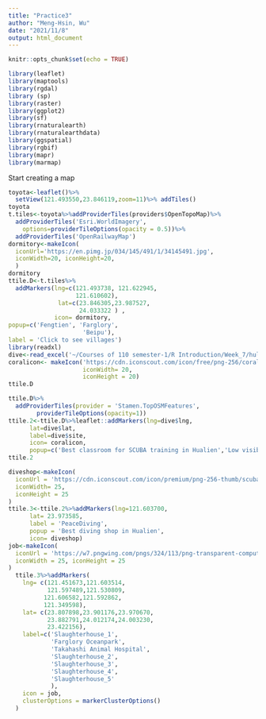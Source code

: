```yaml
---
title: "Practice3"
author: "Meng-Hsin, Wu"
date: "2021/11/8"
output: html_document
---
```


```r
knitr::opts_chunk$set(echo = TRUE)
```

```r
library(leaflet)
library(maptools)
library(rgdal)
library (sp)
library(raster)
library(ggplot2)
library(sf)
library(rnaturalearth)
library(rnaturalearthdata)
library(ggspatial)
library(rgbif)
library(mapr)
library(marmap)
```
Start creating a map

```r
toyota<-leaflet()%>%
  setView(121.493550,23.846119,zoom=11)%>% addTiles()
toyota
t.tiles<-toyota%>%addProviderTiles(providers$OpenTopoMap)%>%
  addProviderTiles('Esri.WorldImagery',
    options=providerTileOptions(opacity = 0.5))%>%
  addProviderTiles('OpenRailwayMap')
dormitory<-makeIcon(
  iconUrl='https://en.pimg.jp/034/145/491/1/34145491.jpg',
  iconWidth=20, iconHeight=20,
  )
dormitory
ttile.D<-t.tiles%>%
  addMarkers(lng=c(121.493738, 121.622945, 
                   121.610602),
              lat=c(23.846305,23.987527,
                    24.033322 ) ,
             icon= dormitory,
popup=c('Fengtien', 'Farglory',
                     'Beipu'),
label = 'Click to see villages')
library(readxl)
dive<-read_excel('~/Courses of 110 semester-1/R Introduction/Week_7/hulien_dive_spots.xlsx')
coralicon<- makeIcon('https://cdn.iconscout.com/icon/free/png-256/coral-2524619-2112940.png',
                     iconWidth= 20, 
                     iconHeight = 20)
ttile.D

```

```r
ttile.D%>%
  addProviderTiles(provider = 'Stamen.TopOSMFeatures',
        providerTileOptions(opacity=1))
ttile.2<-ttile.D%>%leaflet::addMarkers(lng=dive$lng,
      lat=dive$lat,
      label=dive$site,
      icon= coralicon,
      popup=c('Best classroom for SCUBA training in Hualien','Low visibility with nice coral condition','High percentage of soft corals','High concentration of suspended particles','Unsuitable for newbie for the mountainous waves','Luxuriant corals inside the levee','Bare rocky bed covered by macroalgae','Not recommanded to dive in harbor','Grandiose scenery with gorgonians and antipatherians'))
ttile.2
```

```r
diveshop<-makeIcon(
  iconUrl = 'https://cdn.iconscout.com/icon/premium/png-256-thumb/scuba-diving-2681342-2224533.png',
  iconWidth= 25,
  iconHeight = 25
)
ttile.3<-ttile.2%>%addMarkers(lng=121.603700,
      lat= 23.973585, 
      label = 'PeaceDiving',
      popup = 'Best diving shop in Hualien',
      icon= diveshop)
job<-makeIcon(
  iconUrl = 'https://w7.pngwing.com/pngs/324/113/png-transparent-computer-icons-symbol-running-work-miscellaneous-text-hand.png',
  iconWidth = 25, iconHeight = 25
)
  ttile.3%>%addMarkers(
    lng= c(121.451673,121.603514,
           121.597489,121.530809,
          121.606582,121.592862,
          121.349598),
    lat= c(23.807898,23.901176,23.970670,
           23.882791,24.012174,24.003230,
           23.422156),
    label=c('Slaughterhouse_1',
            'Farglory Oceanpark',
            'Takahashi Animal Hospital',
            'Slaughterhouse_2',
            'Slaughterhouse_3',
            'Slaughterhouse_4',
            'Slaughterhouse_5'
            ),
    icon = job,
    clusterOptions = markerClusterOptions()
  )


```

